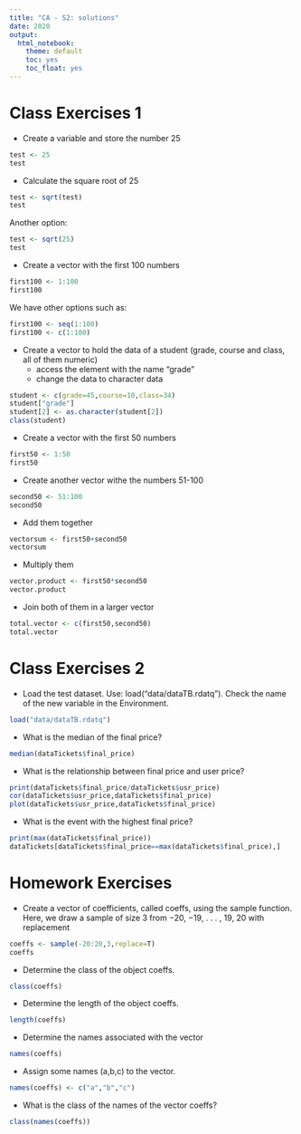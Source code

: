 ```yaml
---
title: "CA - S2: solutions"
date: 2020
output:
  html_notebook:
    theme: default
    toc: yes
    toc_float: yes
---
```


# Class Exercises 1

- Create a variable and store the number 25

```r
test <- 25
test
```

- Calculate the square root of 25

```r
test <- sqrt(test)
test
```

Another option:

```r
test <- sqrt(25)
test
```

- Create a vector with the first 100 numbers

```r
first100 <- 1:100
first100
```

We have other options such as:

```r
first100 <- seq(1:100)
first100 <- c(1:100)
```


- Create a vector to hold the data of a student (grade, course and class, all of them numeric)
    + access the element with the name “grade”
    + change the data to character data

```r
student <- c(grade=45,course=10,class=34)
student["grade"]
student[2] <- as.character(student[2])
class(student)
```

- Create a vector with the first 50 numbers
```r
first50 <- 1:50
first50 
```
- Create another vector withe the numbers 51-100
```r
second50 <- 51:100
second50
```
- Add them together
```r
vectorsum <- first50+second50
vectorsum
```

- Multiply them
```r
vector.product <- first50*second50
vector.product
```
- Join both of them in a larger vector
```r
total.vector <- c(first50,second50)
total.vector 
```

# Class Exercises 2

- Load the test dataset. Use: load("data/dataTB.rdatq"). Check the name of the new variable in the Environment.
```r
load("data/dataTB.rdatq")
```

- What is the median of the final price?
```r
median(dataTickets$final_price)
```

- What is the relationship between final price and user price?
```r
print(dataTickets$final_price/dataTickets$usr_price)
cor(dataTickets$usr_price,dataTickets$final_price)
plot(dataTickets$usr_price,dataTickets$final_price)
```

- What is the event with the highest final price?
```r
print(max(dataTickets$final_price))
dataTickets[dataTickets$final_price==max(dataTickets$final_price),]
```

# Homework Exercises

- Create a vector of coefficients, called coeffs, using the sample function. Here, we draw a sample of size 3 from −20, −19, . . . , 19, 20 with replacement
```r
coeffs <- sample(-20:20,3,replace=T)
coeffs 
```

- Determine the class of the object coeffs.
```r
class(coeffs)
```

- Determine the length of the object coeffs.
```r
length(coeffs)
```

- Determine the names associated with the vector
```r
names(coeffs)
```
- Assign some names (a,b,c) to the vector. 

```r
names(coeffs) <- c("a","b","c")
```

-  What is the class of the names of the vector coeffs?
```r
class(names(coeffs))
```
